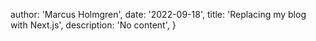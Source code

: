 
  author: 'Marcus Holmgren',
  date: '2022-09-18',
  title: 'Replacing my blog with Next.js',
  description:
    'No content',
}

